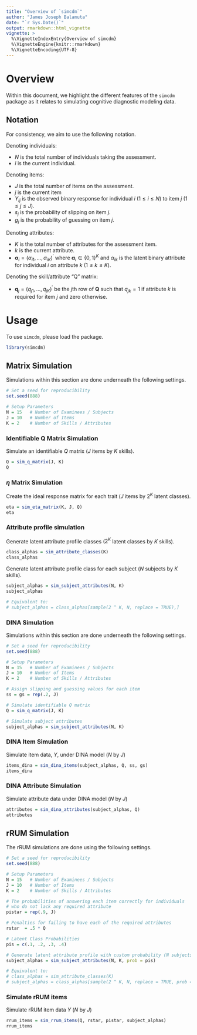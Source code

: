 ```yaml
---
title: "Overview of `simcdm`"
author: "James Joseph Balamuta"
date: "`r Sys.Date()`"
output: rmarkdown::html_vignette
vignette: >
  %\VignetteIndexEntry{Overview of simcdm}
  %\VignetteEngine{knitr::rmarkdown}
  %\VignetteEncoding{UTF-8}
---
```


# Overview

Within this document, we highlight the different features of the `simcdm` package
as it relates to simulating cognitive diagnostic modeling data. 

## Notation

For consistency, we aim to use the following notation.

Denoting individuals:

- $N$ is the total number of individuals taking the assessment.
- $i$ is the current individual.

Denoting items:

- $J$ is the total number of items on the assessment.
- $j$ is the current item
- $Y_{ij}$ is the observed binary response for individual $i$ ($1\leq i \leq N$) to item $j$ ($1\leq j\leq J$).
- $s_j$ is the probability of slipping on item $j$. 
- $g_j$ is the probability of guessing on item $j$.

Denoting attributes:

- $K$ is the total number of attributes for the assessment item.
- $k$ is the current attribute.
- $\boldsymbol\alpha_i=\left(\alpha_{i1},\dots,\alpha_{iK}\right)^\prime$ 
  where $\boldsymbol\alpha_i\in \left\{0,1\right\}^K$ and $\alpha_{ik}$ is 
  the latent binary attribute for individual $i$ on attribute $k$ ($1\leq k\leq K$).

Denoting the skill/attribute "Q" matrix: 

- $\boldsymbol q_{j}=\left(q_{j1},\dots,q_{jK}\right)^\prime$ be the
  $j$th row of $\boldsymbol Q$ such that $q_{jk}=1$ if 
  attribute $k$ is required for item $j$ and zero otherwise.

# Usage

To use `simcdm`, please load the package.

```r
library(simcdm)
```

## Matrix Simulation

Simulations within this section are done underneath the following settings.

```r
# Set a seed for reproducibility
set.seed(888)

# Setup Parameters
N = 15   # Number of Examinees / Subjects
J = 10   # Number of Items
K = 2    # Number of Skills / Attributes
```

### Identifiable Q Matrix Simulation

Simulate an identifiable $Q$ matrix  ($J$ items by $K$ skills).

```r
Q = sim_q_matrix(J, K)
Q
```

### $\eta$ Matrix Simulation

Create the ideal response matrix for each trait ($J$ items by $2^K$ latent classes).

```r
eta = sim_eta_matrix(K, J, Q)
eta
```

### Attribute profile simulation

Generate latent attribute profile classes ($2^K$ latent classes by $K$ skills).

```r
class_alphas = sim_attribute_classes(K)
class_alphas
```

Generate latent attribute profile class for each subject ($N$ subjects by $K$ skills).

```r
subject_alphas = sim_subject_attributes(N, K)
subject_alphas

# Equivalent to:
# subject_alphas = class_alphas[sample(2 ^ K, N, replace = TRUE),]
```

### DINA Simulation

Simulations within this section are done underneath the following settings.

```r
# Set a seed for reproducibility
set.seed(888)

# Setup Parameters
N = 15   # Number of Examinees / Subjects
J = 10   # Number of Items
K = 2    # Number of Skills / Attributes

# Assign slipping and guessing values for each item
ss = gs = rep(.2, J)

# Simulate identifiable Q matrix
Q = sim_q_matrix(J, K)

# Simulate subject attributes
subject_alphas = sim_subject_attributes(N, K)
```

### DINA Item Simulation

Simulate item data, $Y$, under DINA model ($N$ by $J$)

```r
items_dina = sim_dina_items(subject_alphas, Q, ss, gs)
items_dina
```

### DINA Attribute Simulation

Simulate attribute data under DINA model ($N$ by $J$)

```r
attributes = sim_dina_attributes(subject_alphas, Q)
attributes
```

## rRUM Simulation

The rRUM simulations are done using the following settings.

```r
# Set a seed for reproducibility
set.seed(888)

# Setup Parameters
N = 15   # Number of Examinees / Subjects
J = 10   # Number of Items
K = 2    # Number of Skills / Attributes

# The probabilities of answering each item correctly for individuals 
# who do not lack any required attribute
pistar = rep(.9, J)

# Penalties for failing to have each of the required attributes
rstar  = .5 * Q

# Latent Class Probabilities
pis = c(.1, .2, .3, .4)

# Generate latent attribute profile with custom probability (N subjects by K skills)
subject_alphas = sim_subject_attributes(N, K, prob = pis)

# Equivalent to:
# class_alphas = sim_attribute_classes(K)
# subject_alphas = class_alphas[sample(2 ^ K, N, replace = TRUE, prob = pis),]
```

### Simulate rRUM items

Simulate rRUM item data $Y$ ($N$ by $J$)

```r
rrum_items = sim_rrum_items(Q, rstar, pistar, subject_alphas)
rrum_items
```
